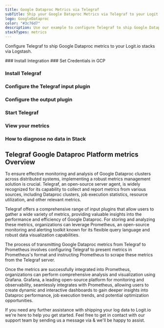 ```yaml
---
title: Google Dataproc Metrics via Telegraf
subTitle: Ship your Google Dataproc Metrics via Telegraf to your Logit.io Stack
logo: GoogleDataproc
color: "#3c76d7"
description: Use our example to configure Telegraf to ship Google Dataproc metrics to Logit.io. Configure Telegraf to send Google Dataproc metrics to Logstash or Elastic.
stackTypes: metrics
---
```


Configure Telegraf to ship Google Dataproc metrics to your Logit.io stacks via Logstash.

<Steps>
  ### Install Integration
  <InstallIntegration/>
  ### Set Credentials in GCP

  <SetGCPCredentials intro="Google Dataproc is a powerful suite of services within Google Cloud that enables efficient and scalable data processing using Apache Hadoop and Apache Spark. It provides a managed and fully integrated environment for running big data workloads, allowing organizations to process large volumes of data quickly and cost-effectively."/>
  
  ### Install Telegraf

  <InstallTelegraf />

  ### Configure the Telegraf input plugin

  <TelegrafStackDriverInput metric_type="dataproc.googleapis.com"/>

  ### Configure the output plugin

  <TelegrafOutputPlugin />

  ### Start Telegraf

 <StartTelegraf />

  ### View your metrics
  <LaunchStack stackType="metrics" source="Google_Dataproc_Metrics_via_Telegraf" utmMedium="metrics" utmCampaign="telegraf-GoogleDataproc-metrics" />

  ### How to diagnose no data in Stack

  <DiagnoseNoData />
</Steps>

## Telegraf Google Dataproc Platform metrics Overview

To ensure effective monitoring and analysis of Google Dataproc clusters across distributed systems, 
implementing a robust metrics management solution is crucial. Telegraf, an open-source server agent, 
is widely recognized for its capability to collect and report metrics from various sources, including 
Dataproc clusters, job execution statistics, resource utilization, and other relevant metrics.

Telegraf offers a comprehensive range of input plugins that allow users to gather a wide variety of 
metrics, providing valuable insights into the performance and efficiency of Google Dataproc. For 
storing and analyzing these metrics, organizations can leverage Prometheus, an open-source monitoring 
and alerting toolkit known for its flexible query language and robust data visualization capabilities.

The process of transmitting Google Dataproc metrics from Telegraf to Prometheus involves configuring 
Telegraf to present metrics in Prometheus's format and instructing Prometheus to scrape these metrics 
from the Telegraf server.

Once the metrics are successfully integrated into Prometheus, organizations can perform comprehensive 
analysis and visualization using Grafana. Grafana, a leading open-source platform for monitoring and 
observability, seamlessly integrates with Prometheus, allowing users to create dynamic and interactive 
dashboards to gain deeper insights into Dataproc performance, job execution trends, and potential optimization opportunities.

If you need any further assistance with shipping your log data to Logit.io we're here to help you get started. 
Feel free to get in contact with our support team by sending us a message via <IntercomButton text="live chat" /> & we'll be happy to assist.